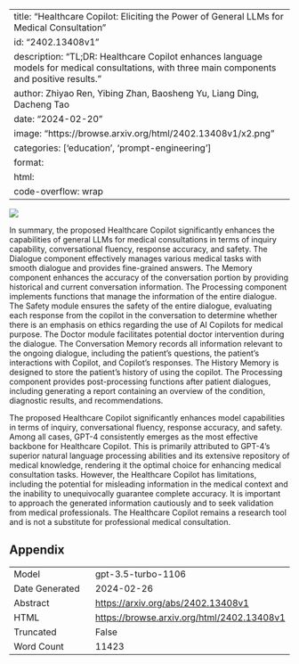 
---
title: "Healthcare Copilot: Eliciting the Power of General LLMs for Medical Consultation"
id: "2402.13408v1"
description: "TL;DR: Healthcare Copilot enhances language models for medical consultations, with three main components and positive results."
author: Zhiyao Ren, Yibing Zhan, Baosheng Yu, Liang Ding, Dacheng Tao
date: "2024-02-20"
image: "https://browse.arxiv.org/html/2402.13408v1/x2.png"
categories: ['education', 'prompt-engineering']
format:
  html:
    code-overflow: wrap
---

![](https://browse.arxiv.org/html/2402.13408v1/x2.png)

In summary, the proposed Healthcare Copilot significantly enhances the capabilities of general LLMs for medical consultations in terms of inquiry capability, conversational fluency, response accuracy, and safety. The Dialogue component effectively manages various medical tasks with smooth dialogue and provides fine-grained answers. The Memory component enhances the accuracy of the conversation portion by providing historical and current conversation information. The Processing component implements functions that manage the information of the entire dialogue. The Safety module ensures the safety of the entire dialogue, evaluating each response from the copilot in the conversation to determine whether there is an emphasis on ethics regarding the use of AI Copilots for medical purpose. The Doctor module facilitates potential doctor intervention during the dialogue. The Conversation Memory records all information relevant to the ongoing dialogue, including the patient’s questions, the patient’s interactions with Copilot, and Copilot’s responses. The History Memory is designed to store the patient’s history of using the copilot. The Processing component provides post-processing functions after patient dialogues, including generating a report containing an overview of the condition, diagnostic results, and recommendations.

The proposed Healthcare Copilot significantly enhances model capabilities in terms of inquiry, conversational fluency, response accuracy, and safety. Among all cases, GPT-4 consistently emerges as the most effective backbone for Healthcare Copilot. This is primarily attributed to GPT-4’s superior natural language processing abilities and its extensive repository of medical knowledge, rendering it the optimal choice for enhancing medical consultation tasks. However, the Healthcare Copilot has limitations, including the potential for misleading information in the medical context and the inability to unequivocally guarantee complete accuracy. It is important to approach the generated information cautiously and to seek validation from medical professionals. The Healthcare Copilot remains a research tool and is not a substitute for professional medical consultation.

## Appendix

|          |          |
|----------|----------|
| Model     | gpt-3.5-turbo-1106       |
| Date Generated     | 2024-02-26       |
| Abstract | [https://arxiv.org/abs/2402.13408v1](https://arxiv.org/abs/2402.13408v1)        |
| HTML     | [https://browse.arxiv.org/html/2402.13408v1](https://browse.arxiv.org/html/2402.13408v1)       |
| Truncated       | False       |
| Word Count       | 11423       |